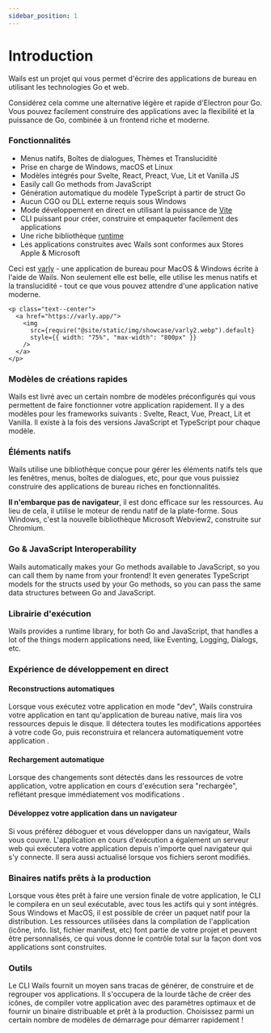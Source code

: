 ```yaml
---
sidebar_position: 1
---
```


# Introduction

Wails est un projet qui vous permet d'écrire des applications de bureau en utilisant les technologies Go et web.

Considérez cela comme une alternative légère et rapide d'Electron pour Go. Vous pouvez facilement construire des applications avec la flexibilité et la puissance de Go, combinée à un frontend riche et moderne.

### Fonctionnalités

- Menus natifs, Boîtes de dialogues, Thèmes et Translucidité
- Prise en charge de Windows, macOS et Linux
- Modèles intégrés pour Svelte, React, Preact, Vue, Lit et Vanilla JS
- Easily call Go methods from JavaScript
- Génération automatique du modèle TypeScript à partir de struct Go
- Aucun CGO ou DLL externe requis sous Windows
- Mode développement en direct en utilisant la puissance de [Vite](https://vitejs.dev/)
- CLI puissant pour créer, construire et empaqueter facilement des applications
- Une riche bibliothèque [runtime](/docs/reference/runtime/intro)
- Les applications construites avec Wails sont conformes aux Stores Apple & Microsoft

Ceci est [varly](https://varly.app) - une application de bureau pour MacOS & Windows écrite à l'aide de Wails. Non seulement elle est belle, elle utilise les menus natifs et la translucidité - tout ce que vous pouvez attendre d'une application native moderne.

```mdx-code-block
<p class="text--center">
  <a href="https://varly.app/">
    <img
      src={require("@site/static/img/showcase/varly2.webp").default}
      style={{ width: "75%", "max-width": "800px" }}
    />
  </a>
</p>
```

### Modèles de créations rapides

Wails est livré avec un certain nombre de modèles préconfigurés qui vous permettent de faire fonctionner votre application rapidement. Il y a des modèles pour les frameworks suivants : Svelte, React, Vue, Preact, Lit et Vanilla. Il existe à la fois des versions JavaScript et TypeScript pour chaque modèle.

### Éléments natifs

Wails utilise une bibliothèque conçue pour gérer les éléments natifs tels que les fenêtres, menus, boîtes de dialogues, etc, pour que vous puissiez construire des applications de bureau riches en fonctionnalités.

**Il n'embarque pas de navigateur**, il est donc efficace sur les ressources. Au lieu de cela, il utilise le moteur de rendu natif de la plate-forme. Sous Windows, c'est la nouvelle bibliothèque Microsoft Webview2, construite sur Chromium.

### Go & JavaScript Interoperability

Wails automatically makes your Go methods available to JavaScript, so you can call them by name from your frontend! It even generates TypeScript models for the structs used by your Go methods, so you can pass the same data structures between Go and JavaScript.

### Librairie d'exécution

Wails provides a runtime library, for both Go and JavaScript, that handles a lot of the things modern applications need, like Eventing, Logging, Dialogs, etc.

### Expérience de développement en direct

#### Reconstructions automatiques

Lorsque vous exécutez votre application en mode "dev", Wails construira votre application en tant qu'application de bureau native, mais lira vos ressources depuis le disque. Il détectera toutes les modifications apportées à votre code Go, puis reconstruira et relancera automatiquement votre application .

#### Rechargement automatique

Lorsque des changements sont détectés dans les ressources de votre application, votre application en cours d'exécution sera "rechargée", reflétant presque immédiatement vos modifications .

#### Développez votre application dans un navigateur

Si vous préférez déboguer et vous développer dans un navigateur, Wails vous couvre. L'application en cours d'exécution a également un serveur web qui exécutera votre application depuis n'importe quel navigateur qui s'y connecte. Il sera aussi actualisé lorsque vos fichiers seront modifiés.

### Binaires natifs prêts à la production

Lorsque vous êtes prêt à faire une version finale de votre application, le CLI le compilera en un seul exécutable, avec tous les actifs qui y sont intégrés. Sous Windows et MacOS, il est possible de créer un paquet natif pour la distribution. Les ressources utilisées dans la compilation de l'application (icône, info. list, fichier manifest, etc) font partie de votre projet et peuvent être personnalisés, ce qui vous donne le contrôle total sur la façon dont vos applications sont construites.

### Outils

Le CLI Wails fournit un moyen sans tracas de générer, de construire et de regrouper vos applications. Il s'occupera de la lourde tâche de créer des icônes, de compiler votre application avec des paramètres optimaux et de fournir un binaire distribuable et prêt à la production. Choisissez parmi un certain nombre de modèles de démarrage pour démarrer rapidement !
